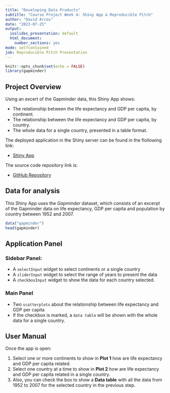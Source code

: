---
title: "Developing Data Products"
subtitle: "Course Project Week 4: Shiny App & Reproducible Pitch"
author: "David Arcos"
date: "2023-07-25"
output:
  ioslides_presentation: default
  html_document:
    number_sections: yes
mode: selfcontained
job: Reproducible Pitch Presentation
---

```{r setup, include=FALSE}
knitr::opts_chunk$set(echo = FALSE)
library(gapminder)
```

## Project Overview

Using an excert of the Gapminder data, this Shiny App shows: 

- The relationship between the life expectancy and GDP per capita, by continent.
- The relationship between the life expectancy and GDP per capita, by country.
- The whole data for a single country, presented in a table format.

The deployed application in the Shiny server can be found in the flollowing link:

- [Shiny App](https://pages.github.com/)

The source code repository link is: 

- [GitHub Repository](https://pages.github.com/)

## Data for analysis

This Shiny App uses the *Gapminder* dataset, which consists of an excerpt of the Gapminder data on life expectancy, GDP per capita and population by country between 1952 and 2007. 

```{r, include=TRUE, echo=TRUE, warning=FALSE,message=FALSE}
data("gapminder")
head(gapminder)
```

## Application Panel

### Sidebar Panel:

- A `selectInput` widget to select continents or a single country
- A `sliderInput` widget to select the range of years to present the data
- A `checkboxInput` widget to show the data for each country selected.

### Main Panel 

- Two `scatterplots` about the relationship between life expectancy and GDP per capita
- If the checkbox is marked, a `data table` will be shown with the whole data for a single country.


## User Manual

Once the app is open: 

1. Select one or more continents to show in **Plot 1** how are life expectancy and GDP per capita related.
2. Select one country at a time to show in **Plot 2** how are life expectancy and GDP per capita related in a single country.
3. Also, you can check the box to show a **Data table** with all the data from 1952 to 2007 for the selected country in the previous step.





